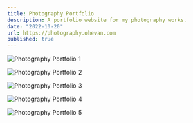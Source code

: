 ```yaml
---
title: Photography Portfolio
description: A portfolio website for my photography works.
date: "2022-10-20"
url: https://photography.ohevan.com
published: true
---
```




![Photography Portfolio 1](https://evan.beee.top/img/2487c0bc92edcc49bc1750755a361f92-efb99.png)

![Photography Portfolio 2](https://evan.beee.top/img/de4187d2717ddc56b8d3c41a31f98bcc-c1ed3.png)

![Photography Portfolio 3](https://evan.beee.top/img/268748c3650d209cd18fbe48bd04da17-6de76.png)

![Photography Portfolio 4](https://evan.beee.top/img/61f41cc27a4dcdb6ccb4fb9a1300f7f5-36192.png)

![Photography Portfolio 5](https://evan.beee.top/img/adc986feaa9032a52a5ddd0673969f8b-3fa3b.png)